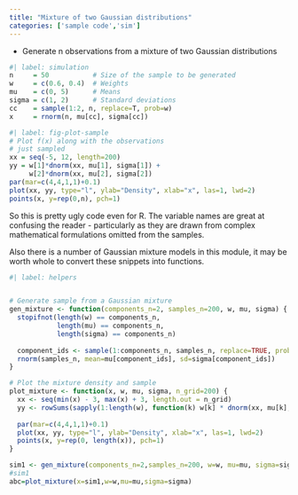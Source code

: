 ```yaml
---
title: "Mixture of two Gaussian distributions"
categories: ['sample code','sim']
---
```


- Generate n observations from a mixture of two Gaussian distributions

```r
#| label: simulation
n     = 50           # Size of the sample to be generated
w     = c(0.6, 0.4)  # Weights
mu    = c(0, 5)      # Means
sigma = c(1, 2)      # Standard deviations
cc    = sample(1:2, n, replace=T, prob=w)
x     = rnorm(n, mu[cc], sigma[cc])
```

```r
#| label: fig-plot-sample
# Plot f(x) along with the observations 
# just sampled
xx = seq(-5, 12, length=200)
yy = w[1]*dnorm(xx, mu[1], sigma[1]) + 
     w[2]*dnorm(xx, mu[2], sigma[2])
par(mar=c(4,4,1,1)+0.1)
plot(xx, yy, type="l", ylab="Density", xlab="x", las=1, lwd=2)
points(x, y=rep(0,n), pch=1)  
```

So this is pretty ugly code even for R.
The variable names are great at confusing the reader - particularly as they are drawn from complex mathematical formulations omitted from the samples.


Also there is a number of Gaussian mixture models in this module, it may be worth whole to convert these snippets into functions.


```r
#| label: helpers


# Generate sample from a Gaussian mixture
gen_mixture <- function(components_n=2, samples_n=200, w, mu, sigma) {
  stopifnot(length(w) == components_n, 
            length(mu) == components_n, 
            length(sigma) == components_n)
  
  component_ids <- sample(1:components_n, samples_n, replace=TRUE, prob=w)
  rnorm(samples_n, mean=mu[component_ids], sd=sigma[component_ids])
}

# Plot the mixture density and sample
plot_mixture <- function(x, w, mu, sigma, n_grid=200) {
  xx <- seq(min(x) - 3, max(x) + 3, length.out = n_grid)
  yy <- rowSums(sapply(1:length(w), function(k) w[k] * dnorm(xx, mu[k], sigma[k])))
  
  par(mar=c(4,4,1,1)+0.1)
  plot(xx, yy, type="l", ylab="Density", xlab="x", las=1, lwd=2)
  points(x, y=rep(0, length(x)), pch=1)
}


```

```r

sim1 <- gen_mixture(components_n=2,samples_n=200, w=w, mu=mu, sigma=sigma)
#sim1
abc=plot_mixture(x=sim1,w=w,mu=mu,sigma=sigma)



```

